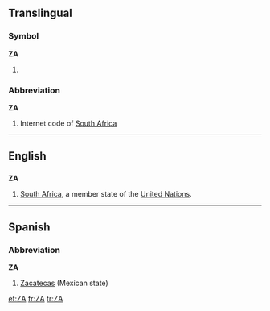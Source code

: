 {{see|Appendix:Variations of "za"}}

==Translingual==
===Symbol===
'''ZA'''
# {{SI-unit|zetta|ampere|[[electrical current]]}}

===Abbreviation===
'''ZA'''
#{{rfv-sense}} Internet code of [[South Africa]]

----
==English==
==={{abbreviation}}===
'''ZA'''
#[[South Africa]], a member state of the [[United Nations]].
----

==Spanish==

===Abbreviation===
'''ZA'''

#[[Zacatecas]] (Mexican state)

[[et:ZA]]
[[fr:ZA]]
[[tr:ZA]]